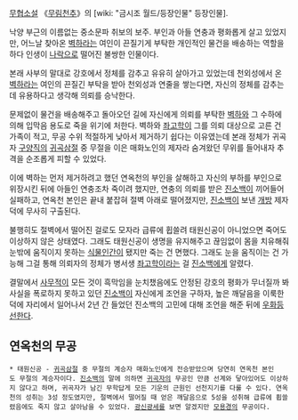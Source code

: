 [[무협소설]] 《[[무림천추]]》의 [wiki: "금시조 월드/등장인물" 등장인물].

낙양 부근의 이름없는 중소문파 취보의 보주. 부인과 아들 연충과 평화롭게 살고 있었지만, 어느날 찾아온 [[벽하]]라는 여인이 끈질기게 부탁한 개인적인 물건을 배송하는 역할을 하다 인생이 [[나락]]으로 떨어진 불쌍한 인물이다.

본래 사부의 말대로 강호에서 정체를 감추고 유유히 살아가고 있었는데 천외성에서 온 [[벽하]]라는 여인의 끈질긴 부탁을 받아 천외성과 연줄을 쌓는다면, 자신의 정체를 감추는 데 유용하다고 생각해 의뢰를 승낙한다.

문제없이 물건을 배송해주고 돌아오던 길에 자신에게 의뢰를 부탁한 [[벽하]]와 그 수하에 의해 입막음 용도로 죽을 위기에 처한다. 벽하와 [[좌고학]]이 그를 의뢰 대상으로 고른 건 가족이 적고, 무공 수위 적절하게 낮아서 제거하기 쉽다는 이유였는데 본래 정체가 귀곡자 [[구양직]]의 [[귀곡삼절]] 중 무절을 이은 매화노인의 제자라 숨겨왔던 무위를 들어내자 추격을 순조롭게 피할 수 있었다.

이에 벽하는 먼저 제거하려고 했던 연옥천의 부인을 살해하고 자신의 부하를 부인으로 위장시킨 뒤에 아들인 연충조차 죽이려 했지만, 연충의 의뢰를 받은 [[진소백]]이 끼어들어 실패하고, 연옥천 본인은 끝내 붙잡혀 절벽 아래로 떨어졌지만, [[진소백]]이 보낸 [[개방]] 제자 덕에 무사히 구출된다.

불행히도 절벽에서 떨어진 걸로도 모자라 급류에 휩쓸려 태원신공이 아니었으면 죽어도 이상하지 않은 상태였다. 그래도 태원신공이 생명을 유지해주고 끊임없이 몸을 치유해줘 눈밖에 움직이지 못하는 [[식물인간]]이 됐지만 죽는 건 면했다. 그래도 눈을 움직이는 건 가능해 그걸 통해 의뢰자의 정체가 병서생 [[좌고학]]이라는 걸 [[진소백]]에게 알렸다.

결말에서 [[사무적]]이 모든 것이 흑막임을 눈치챘음에도 안정된 강호의 평화가 무너질까 봐 사실을 폭로하지 못하고 있던 [[진소백]]이 자신에게 조언을 구하자, 높은 깨달음을 이룩한 덕에 자리에서 일어나서 2년 간 들었던 진소백의 고민에 대해 조언을 해준 뒤에 [[우화등선]]한다.
== 연옥천의 무공 ==
 * 태원신공 - [[귀곡삼절]] 중 무절의 계승자 매화노인에게 전승받았으며 당연히 연옥천 본인도 무절의 계승자이다. [[진소백]]의 말에 의하면 [[귀곡자]]의 무공인 만큼 선계와 닿아있어도 이상하지 않다고 하며, 귀곡자가 남긴 무학답게 모든 기운의 근원인 선천지기를 다룰 수 있다. 연옥천의 성취는 3성 정도였지만, 절벽에서 떨어질 때 얻은 깨달음으로 5성을 성취해 급류에 휩쓸렸음에도 죽지 않고 살아남을 수 있었다. [[광신광세]]를 보면 알겠지만 [[모용경]]의 무공이다. 
